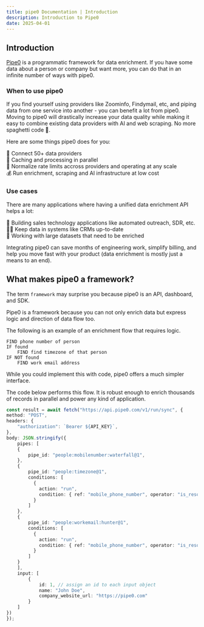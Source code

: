 ```yaml
---
title: pipe0 Documentation | Introduction
description: Introduction to Pipe0
date: 2025-04-01
---
```


## Introduction

[Pipe0](https://pipe0.com) is a programmatic framework for data enrichment. If you have some data about a person or 
company but want more, you can do that in an infinite number of ways with pipe0.

### When to use pipe0

If you find yourself using providers like Zoominfo, Findymail, etc, and piping data from 
one service into another - you can benefit a lot from pipe0. Moving to pipe0 will drastically 
increase your data quality while making it easy to combine existing data providers with AI and web scraping.
No more spaghetti code 🍝.

Here are some things pipe0 does for you:

🔌 Connect 50+ data providers<br />
💾 Caching and processing in parallel<br />
🧠 Normalize rate limits accross providers and operating at any scale<br />
💰 Run enrichment, scraping and AI infrastructure at low cost<br />

### Use cases

There are many applications where having a unified data enrichment API helps a lot:

🤖 Building sales technology applications like automated outreach, SDR, etc. <br />
🧙🏻 Keep data in systems like CRMs up-to-date <br />
🧬 Working with large datasets that need to be enriched <br />

Integrating pipe0 can save months of engineering work, simplify billing, and help you move fast with your 
product (data enrichment is mostly just a means to an end).

## What makes pipe0 a framework?
The term `framework` may surprise you because pipe0 is an API, dashboard, and <AppLink linkType="externalSDKNpm">SDK</AppLink>.

Pipe0 is a framework because you can not only enrich data but express logic and direction of data flow too.

The following is an example of an enrichment flow that requires logic.

```text filename="Flow that needs logic"
FIND phone number of person
IF found
    FIND find timezone of that person
IF NOT found
    FIND work email address
```

While you could implement this with code, pipe0 offers a much simpler interface.

The code below performs this flow. It is robust enough to enrich thousands of records in parallel and power 
any kind of application.

```typescript
const result = await fetch("https://api.pipe0.com/v1/run/sync", {
method: "POST",
headers: {
    "authorization": `Bearer ${API_KEY}`,
},
body: JSON.stringify({
    pipes: [
    {
        pipe_id: "people:mobilenumber:waterfall@1",
    },
    {
        pipe_id: "people:timezone@1",
        conditions: [
          {
            action: "run",
            condition: { ref: "mobile_phone_number", operator: "is_resolved", equals: true }
          }
        ]
    },
    {
        pipe_id: "people:workemail:hunter@1",
        conditions: [
          {
            action: "run",
            condition: { ref: "mobile_phone_number", operator: "is_resolved", equals: false }
          }
        ]
    }
    ],
    input: [
        {
            id: 1, // assign an id to each input object
            name: "John Doe",
            company_website_url: "https://pipe0.com"
        }
    ]
})
});
```

